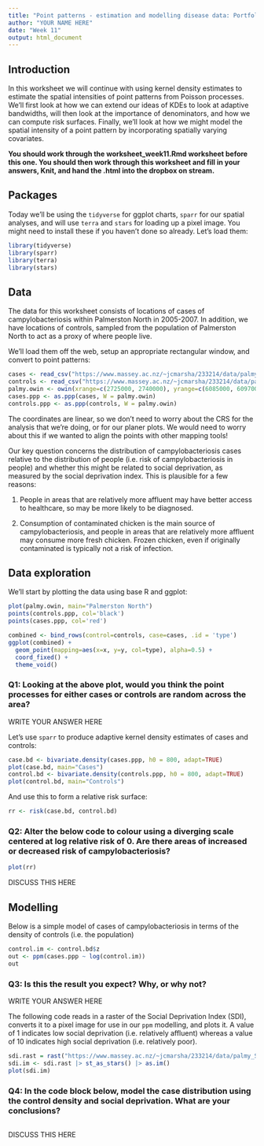 ```yaml
---
title: "Point patterns - estimation and modelling disease data: Portfolio"
author: "YOUR NAME HERE"
date: "Week 11"
output: html_document
---
```


## Introduction

In this worksheet we will continue with using kernel density estimates to estimate the spatial intensities
of point patterns from Poisson processes. We'll first look at how we can extend our ideas of KDEs to look
at adaptive bandwidths, will then look at the importance of denominators, and how we can compute risk surfaces. Finally, we'll look at how we might model the spatial intensity of a point pattern by incorporating spatially varying covariates.

**You should work through the worksheet_week11.Rmd worksheet before this one. You should then work through this worksheet and fill in your answers, Knit, and hand the .html into the dropbox on stream.**

## Packages

Today we'll be using the `tidyverse` for ggplot charts, `sparr` for our spatial analyses, and will use `terra` and `stars` for loading up a pixel image. You might need to install these if you haven't done so already. Let's load them:

```r
library(tidyverse)
library(sparr)
library(terra)
library(stars)
```

## Data

The data for this worksheet consists of locations of cases of campylobacteriosis within Palmerston North in 2005-2007. In addition, we have locations of controls, sampled from the population of Palmerston North to act as a proxy of where people live.

We'll load them off the web, setup an appropriate rectangular window, and convert to point patterns:

```r
cases <- read_csv("https://www.massey.ac.nz/~jcmarsha/233214/data/palmy_cases.csv")
controls <- read_csv("https://www.massey.ac.nz/~jcmarsha/233214/data/palmy_controls.csv")
palmy.owin <- owin(xrange=c(2725000, 2740000), yrange=c(6085000, 6097000))
cases.ppp <- as.ppp(cases, W = palmy.owin)
controls.ppp <- as.ppp(controls, W = palmy.owin)
```

The coordinates are linear, so we don't need to worry about the CRS for the analysis that we're doing, or for our planer plots. We would need to worry about this if we wanted to align the points with other mapping tools!

Our key question concerns the distribution of campylobacteriosis cases relative to the distribution of people (i.e. risk of campylobacteriosis in people) and whether this might be related to social deprivation, as measured by the social deprivation index. This is plausible for a few reasons:

1. People in areas that are relatively more affluent may have better access to healthcare, so may be more likely to be diagnosed.

2. Consumption of contaminated chicken is the main source of campylobacteriosis, and people in areas that are relatively more affluent may consume more fresh chicken. Frozen chicken, even if originally contaminated is typically not a risk of infection.

## Data exploration

We'll start by plotting the data using base R and ggplot:

```r
plot(palmy.owin, main="Palmerston North")
points(controls.ppp, col='black')
points(cases.ppp, col='red')

combined <- bind_rows(control=controls, case=cases, .id = 'type')
ggplot(combined) +
  geom_point(mapping=aes(x=x, y=y, col=type), alpha=0.5) +
  coord_fixed() +
  theme_void()
```

### Q1: Looking at the above plot, would you think the point processes for either cases or controls are random across the area?

WRITE YOUR ANSWER HERE

Let's use `sparr` to produce adaptive kernel density estimates of cases and controls:

```r
case.bd <- bivariate.density(cases.ppp, h0 = 800, adapt=TRUE)
plot(case.bd, main="Cases")
control.bd <- bivariate.density(controls.ppp, h0 = 800, adapt=TRUE)
plot(control.bd, main="Controls")
```

And use this to form a relative risk surface:

```r
rr <- risk(case.bd, control.bd)
```

### Q2: Alter the below code to colour using a diverging scale centered at log relative risk of 0. Are there areas of increased or decreased risk of campylobacteriosis?

```r
plot(rr)
```

DISCUSS THIS HERE


## Modelling

Below is a simple model of cases of campylobacteriosis in terms of the density of controls (i.e. the population)

```r
control.im <- control.bd$z
out <- ppm(cases.ppp ~ log(control.im))
out
```

### Q3: Is this the result you expect? Why, or why not?

WRITE YOUR ANSWER HERE

The following code reads in a raster of the Social Deprivation Index (SDI), converts it to a pixel image for use in our `ppm` modelling, and plots it. A value of 1 indicates low social deprivation (i.e. relatively affluent) whereas a value of 10 indicates high social deprivation (i.e. relatively poor).

```r
sdi.rast = rast("https://www.massey.ac.nz/~jcmarsha/233214/data/palmy_SDI.tif")
sdi.im <- sdi.rast |> st_as_stars() |> as.im()
plot(sdi.im)
```

### Q4: In the code block below, model the case distribution using the control density and social deprivation. What are your conclusions?

```r

```

DISCUSS THIS HERE




